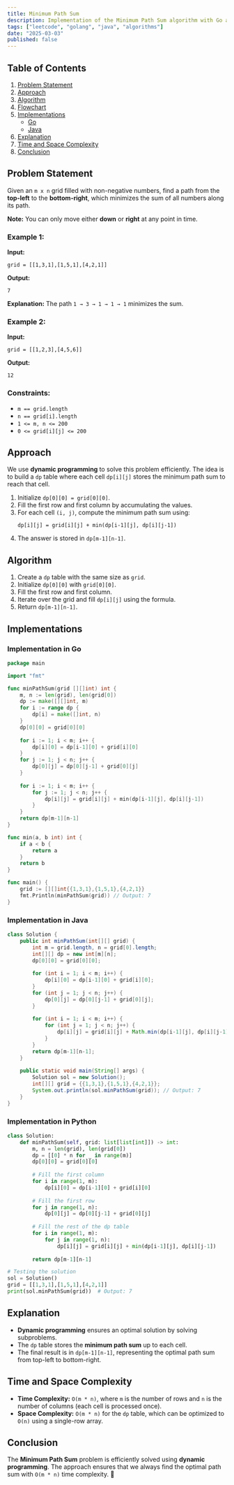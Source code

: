 ```yaml
---
title: Minimum Path Sum
description: Implementation of the Minimum Path Sum algorithm with Go and Java.
tags: ["leetcode", "golang", "java", "algorithms"]
date: "2025-03-03"
published: false
---
```


## Table of Contents

1. [Problem Statement](#problem-statement)
2. [Approach](#approach)
3. [Algorithm](#algorithm)
4. [Flowchart](#flowchart)
5. [Implementations](#implementations)
   - [Go](#implementation-in-go)
   - [Java](#implementation-in-java)
6. [Explanation](#explanation)
7. [Time and Space Complexity](#time-and-space-complexity)
8. [Conclusion](#conclusion)

## Problem Statement

Given an `m x n` grid filled with non-negative numbers, find a path from the **top-left** to the **bottom-right**, which minimizes the sum of all numbers along its path.

**Note:** You can only move either **down** or **right** at any point in time.

### Example 1:

**Input:**
```
grid = [[1,3,1],[1,5,1],[4,2,1]]
```
**Output:**
```
7
```
**Explanation:** The path `1 → 3 → 1 → 1 → 1` minimizes the sum.

### Example 2:

**Input:**
```
grid = [[1,2,3],[4,5,6]]
```
**Output:**
```
12
```

### Constraints:

- `m == grid.length`
- `n == grid[i].length`
- `1 <= m, n <= 200`
- `0 <= grid[i][j] <= 200`

## Approach

We use **dynamic programming** to solve this problem efficiently. The idea is to build a `dp` table where each cell `dp[i][j]` stores the minimum path sum to reach that cell.

1. Initialize `dp[0][0] = grid[0][0]`.
2. Fill the first row and first column by accumulating the values.
3. For each cell `(i, j)`, compute the minimum path sum using:
   ```
   dp[i][j] = grid[i][j] + min(dp[i-1][j], dp[i][j-1])
   ```
4. The answer is stored in `dp[m-1][n-1]`.

## Algorithm

1. Create a `dp` table with the same size as `grid`.
2. Initialize `dp[0][0]` with `grid[0][0]`.
3. Fill the first row and first column.
4. Iterate over the grid and fill `dp[i][j]` using the formula.
5. Return `dp[m-1][n-1]`.

## Implementations

### Implementation in Go

```go
package main

import "fmt"

func minPathSum(grid [][]int) int {
    m, n := len(grid), len(grid[0])
    dp := make([][]int, m)
    for i := range dp {
        dp[i] = make([]int, n)
    }
    dp[0][0] = grid[0][0]
    
    for i := 1; i < m; i++ {
        dp[i][0] = dp[i-1][0] + grid[i][0]
    }
    for j := 1; j < n; j++ {
        dp[0][j] = dp[0][j-1] + grid[0][j]
    }
    
    for i := 1; i < m; i++ {
        for j := 1; j < n; j++ {
            dp[i][j] = grid[i][j] + min(dp[i-1][j], dp[i][j-1])
        }
    }
    return dp[m-1][n-1]
}

func min(a, b int) int {
    if a < b {
        return a
    }
    return b
}

func main() {
    grid := [][]int{{1,3,1},{1,5,1},{4,2,1}}
    fmt.Println(minPathSum(grid)) // Output: 7
}
```

### Implementation in Java

```java
class Solution {
    public int minPathSum(int[][] grid) {
        int m = grid.length, n = grid[0].length;
        int[][] dp = new int[m][n];
        dp[0][0] = grid[0][0];
        
        for (int i = 1; i < m; i++) {
            dp[i][0] = dp[i-1][0] + grid[i][0];
        }
        for (int j = 1; j < n; j++) {
            dp[0][j] = dp[0][j-1] + grid[0][j];
        }
        
        for (int i = 1; i < m; i++) {
            for (int j = 1; j < n; j++) {
                dp[i][j] = grid[i][j] + Math.min(dp[i-1][j], dp[i][j-1]);
            }
        }
        return dp[m-1][n-1];
    }
    
    public static void main(String[] args) {
        Solution sol = new Solution();
        int[][] grid = {{1,3,1},{1,5,1},{4,2,1}};
        System.out.println(sol.minPathSum(grid)); // Output: 7
    }
}
```

### Implementation in Python

```python
class Solution:
    def minPathSum(self, grid: list[list[int]]) -> int:
        m, n = len(grid), len(grid[0])
        dp = [[0] * n for _ in range(m)]
        dp[0][0] = grid[0][0]
        
        # Fill the first column
        for i in range(1, m):
            dp[i][0] = dp[i-1][0] + grid[i][0]
        
        # Fill the first row
        for j in range(1, n):
            dp[0][j] = dp[0][j-1] + grid[0][j]
        
        # Fill the rest of the dp table
        for i in range(1, m):
            for j in range(1, n):
                dp[i][j] = grid[i][j] + min(dp[i-1][j], dp[i][j-1])
        
        return dp[m-1][n-1]

# Testing the solution
sol = Solution()
grid = [[1,3,1],[1,5,1],[4,2,1]]
print(sol.minPathSum(grid))  # Output: 7
```


## Explanation

- **Dynamic programming** ensures an optimal solution by solving subproblems.
- The `dp` table stores the **minimum path sum** up to each cell.
- The final result is in `dp[m-1][n-1]`, representing the optimal path sum from top-left to bottom-right.

## Time and Space Complexity

- **Time Complexity:** `O(m * n)`, where `m` is the number of rows and `n` is the number of columns (each cell is processed once).
- **Space Complexity:** `O(m * n)` for the `dp` table, which can be optimized to `O(n)` using a single-row array.

## Conclusion

The **Minimum Path Sum** problem is efficiently solved using **dynamic programming**. The approach ensures that we always find the optimal path sum with `O(m * n)` time complexity. 🚀

